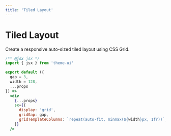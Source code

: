 ```yaml
---
title: 'Tiled Layout'
---
```


# Tiled Layout

Create a responsive auto-sized tiled layout using CSS Grid.

```jsx
/** @jsx jsx */
import { jsx } from 'theme-ui'

export default ({
  gap = 3,
  width = 128,
  ...props
}) =>
  <div
    {...props}
    sx={{
      display: 'grid',
      gridGap: gap,
      gridTemplateColumns: `repeat(auto-fit, minmax(${width}px, 1fr))`,
    }}
  />
```
